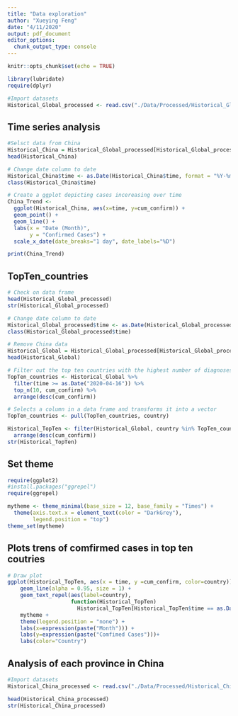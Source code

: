 ```yaml
---
title: "Data exploration"
author: "Xueying Feng"
date: "4/11/2020"
output: pdf_document
editor_options: 
  chunk_output_type: console
---
```


```r
knitr::opts_chunk$set(echo = TRUE)
```

```r
library(lubridate)
require(dplyr)

#Import datasets
Historical_Global_processed <- read.csv("./Data/Processed/Historical_Global_processed.csv")
```

## Time series analysis
```r
#Selsct data from China
Historical_China = Historical_Global_processed[Historical_Global_processed$country == 'China',]
head(Historical_China)

# Change date column to date
Historical_China$time <- as.Date(Historical_China$time, format = "%Y-%m-%d") 
class(Historical_China$time)

# Create a ggplot depicting cases incereasing over time
China_Trend <- 
  ggplot(Historical_China, aes(x=time, y=cum_confirm)) +
  geom_point() +
  geom_line() +
  labs(x = "Date (Month)", 
       y = "Confirmed Cases") + 
  scale_x_date(date_breaks="1 day", date_labels="%D")

print(China_Trend)


```

## TopTen_countries

```r
# Check on data frame
head(Historical_Global_processed)
str(Historical_Global_processed)

# Change date column to date
Historical_Global_processed$time <- as.Date(Historical_Global_processed$time, format = "%Y-%m-%d") 
class(Historical_Global_processed$time)

# Remove China data
Historical_Global = Historical_Global_processed[Historical_Global_processed$country != 'China',]
head(Historical_Global)

# Filter out the top ten countries with the highest number of diagnoses (except China)
TopTen_countries <- Historical_Global %>% 
  filter(time >= as.Date("2020-04-16")) %>%
  top_n(10, cum_confirm) %>%
  arrange(desc(cum_confirm)) 

# Selects a column in a data frame and transforms it into a vector
TopTen_countries <- pull(TopTen_countries, country)

Historical_TopTen <- filter(Historical_Global, country %in% TopTen_countries) %>%
  arrange(desc(cum_confirm))
str(Historical_TopTen)

```

## Set theme

```r
require(ggplot2)
#install.packages("ggrepel") 
require(ggrepel)

mytheme <- theme_minimal(base_size = 12, base_family = "Times") + 
  theme(axis.text.x = element_text(color = "DarkGrey"),
        legend.position = "top") 
theme_set(mytheme)

```

## Plots trens of comfirmed cases in top ten coutries

```r

# Draw plot
ggplot(Historical_TopTen, aes(x = time, y =cum_confirm, color=country)) +
    geom_line(alpha = 0.95, size = 1) +
    geom_text_repel(aes(label=country),
                    function(Historical_TopTen) 
                      Historical_TopTen[Historical_TopTen$time == as.Date("2020-04-16"),])+
    mytheme +
    theme(legend.position = "none") +
    labs(x=expression(paste("Month"))) + 
    labs(y=expression(paste("Comfimed Cases")))+
    labs(color="Country")

```


## Analysis of each province in China 

```r
#Import datasets
Historical_China_processed <- read.csv("./Data/Processed/Historical_China_processed.csv",header = TRUE)

head(Historical_China_processed)
str(Historical_China_processed)
```

